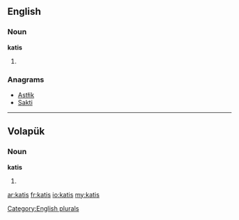 ==English==

===Noun===
'''katis'''

# {{plural of|[[kati]]}}

===Anagrams===
* [[Astłik#English|Astłik]]
* [[Sakti#English|Sakti]]

[[Category:English plurals]]

----

==Volapük==

===Noun===
'''katis'''

# {{accusative of|p=1|kat|lang=vo}}

[[ar:katis]]
[[fr:katis]]
[[io:katis]]
[[my:katis]]